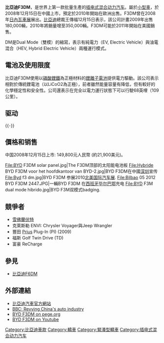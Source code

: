 {{Infobox Automobile
| image = [[File:Bilbao_05_2012_BYD_F3DM_2438.JPG|250px]]
| name = BYD F3DM
| manufacturer = [[比亞迪汽車|比亞迪汽車]]
| parent_company =
| aka = <!-- BYD F3e -->
| production = 2008
| assembly =
| predecessor =
| successor =
| class = [[插电式混合动力汽车|插电式混合动力]][[轎車|轎車]]
| body_style = Sedan
| layout =
| platform =
| engine = 371QA Aluminum Engine + Electric Motor
| transmission = Electric Automatic
| wheelbase = 2600 mm (102.4 in)
| length = 4533 mm (178.5 in)
| width = 1705 mm (67.1 in)
| height = 1490 mm (58.7 in)
| weight = 1560 kg
| fuel_capacity =
| electric_range = 100 km
| energy consumption per 100 km = 16kWh
| related =[[BYD_F3|BYD F3]]<br />[[BYD_F6DM|BYD F6DM]]<br />[[Toyota_Corolla|Toyota Corolla]]
| designer =
}}

'''比亞迪F3DM'''，是世界上第一款批量生產的[[插电式混合动力汽车|插电式混合动力汽车]]。屬於[[小型車|小型車]]，於2008年12月15日在中國上市，預定於2010年開始在歐洲出售。F3DM曾在2008年[[日內瓦車展|日內瓦車展]]展出。[[比亞迪|比亞迪]]總裁王傳福12月15日表示，該公司計畫2009年出售180,000輛，2010年將銷量增至350,000輛。F3DM可能於2011年開始在美國銷售。

DM是Dual Mode（雙模）的縮寫，表示有純電力（EV, Electric Vehicle）與油電混合（HEV, Hybrid Electric Vehicle）兩種運行模式。

== 電池及使用限度 ==

比亞迪F3DM使用以[[磷酸鋰鐵|磷酸鋰鐵]]為正極材料的[[鋰離子電池|鋰離子電池]]提供電力驅動。該公司表示相對於傳統鋰電池（以LiCoO2為正極），前者雖然能量容量有降低，但有較好的化學穩定性和安全性。公司還表示在完全以電力運行狀態下可以行駛68英哩（109公里）。

==驱动==
{{Multiple image | direction = horizontal | align = left| image1 = BYD F3DM engine bay.jpg | width1 = 250| caption1 = BYD的发动机仓。左侧：1.0-l汽油发动机，右侧：动力控制系统，下面是电动机| image2 =  BYD F3DM mode switch.jpg | width2 = 170| caption2 =  F3DM选择[[混合动力|混合动力]]模式和[[电力驱动|电力驱动]]模式的按钮}}
{{-}}
== 價格和销售 ==
中国2008年12月15日上市: 149,800元人民幣 (約21,900美元)。
<gallery>
File:BYD F3DM solar panel.jpg|The F3DM顶部的太阳能电池板
File:Hybride BYD F3DM voor het hoofdkantoor van BYD-2.jpg|BYD F3DM在中國[[深圳|深圳]]宣传
File:Byd f3 dm.jpg|BYD F3DM 参展2010[[北美国际汽车展|北美国际汽车展]].
File:Bilbao 05 2012 BYD F3DM 2447.JPG|一輛BYD F3DM 在[[西班牙|西班牙]][[毕尔巴鄂|毕尔巴鄂]]充电
File:BYD F3M dual mode hibrido.jpg|BYD F3M双模式badging.
</gallery>

== 競爭者 ==
* [[雪佛蘭伏特|雪佛蘭伏特]]
* 克萊斯勒 ENVI: Chrysler Voyager與Jeep Wrangler
* 豐田 [[Prius|Prius]] Plug-In (PI) (2009)
* 福斯 Golf Twin Drive (TD)
* 富豪 ReCharge

== 參見 ==
* [[BYD_F6DM|比亞迪F6DM]]

== 外部連結 ==
{{Commonscat|BYD F3DM}}
* [http://www.byd.com/ 比亞迪汽車官方網站] {{Wayback|url=http://www.byd.com/ |date=20120211113922 }}
* [http://news.bbc.co.uk/2/hi/programmes/from_our_own_correspondent/7779261.stm BBC: Revving China's auto industry] {{Wayback|url=http://news.bbc.co.uk/2/hi/programmes/from_our_own_correspondent/7779261.stm |date=20210323015402 }}
* [http://car.pege.org/type/byd-f3.htm BYD F3DM on pege.org] {{Wayback|url=http://car.pege.org/type/byd-f3.htm |date=20191029124424 }}
* [http://www.youtube.com/watch?v=VFyTnO3QaIE BYD F3DM on Youtube] {{Wayback|url=http://www.youtube.com/watch?v=VFyTnO3QaIE |date=20200504102310 }}

{{比亚迪汽车}}

[[Category:比亞迪車款|Category:比亞迪車款]]
[[Category:轎車|Category:轎車]]
[[Category:緊湊型轎車|Category:緊湊型轎車]]
[[Category:插电式混合动力汽车|Category:插电式混合动力汽车]]